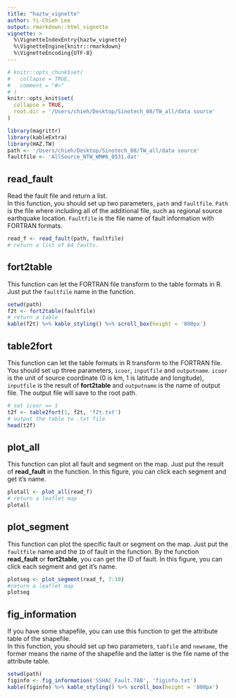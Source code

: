 ```yaml
---
title: "haztw_vignette"
author: Yi-Chieh Lee
output: rmarkdown::html_vignette
vignette: >
  %\VignetteIndexEntry{haztw_vignette}
  %\VignetteEngine{knitr::rmarkdown}
  %\VignetteEncoding{UTF-8}
---
```


```r
# knitr::opts_chunk$set(
#   collapse = TRUE,
#   comment = "#>"
# )
knitr::opts_knit$set(
  collapse = TRUE,
  root.dir = '/Users/chieh/Desktop/Sinotech_08/TW_all/data source'
)
```

```r
library(magrittr)
library(kableExtra)
library(HAZ.TW)
path <- '/Users/chieh/Desktop/Sinotech_08/TW_all/data source'
faultfile <- 'AllSource_NTW_WM#6_0531.dat'
```

## read_fault  
Read the fault file and return a list.   
In this function, you should set up two parameters, `path` and `faultfile`. `Path` is the file where including all of the additional file, such as regional source earthquake location. `Faultfile` is the file name of fault information with FORTRAN formats.

```r
read_f <- read_fault(path, faultfile)
# return a list of 64 faults.
```

## fort2table  
This function can let the FORTRAN file transform to the table formats in R. Just put the `faultfile` name in the function.

```r
setwd(path)
f2t <- fort2table(faultfile)
# return a table 
kable(f2t) %>% kable_styling() %>% scroll_box(height = '800px')
```


## table2fort 
This function can let the table formats in R transform to the FORTRAN file. You should set up three parameters, `icoor`, `inputfile` and `outputname`. `icoor` is the unit of source coordinate (0 is km, 1 is latitude and longitude), `inputfile` is the result of **fort2table** and `outputname` is the name of output file. The output file will save to the root path.

```r
# set icoor == 1
t2f <- table2fort(1, f2t, 'f2t.txt')
# output the table to .txt file
head(t2f)
```


## plot_all
This function can plot all fault and segment on the map. Just put the result of **read_fault** in the function. In this figure, you can click each segment and get it's name.

```r
plotall <- plot_all(read_f)
# return a leaflet map
plotall
```


## plot_segment  
This function can plot the specific fault or segment on the map. Just put the `faultfile` name and the `ID` of fault in the function. By the function **read_fault** or **fort2table**, you can get the ID of fault. In this figure, you can click each segment and get it's name.
```r
plotseg <- plot_segment(read_f, 7:10)
#return a leaflet map
plotseg
```


## fig_information 
If you have some shapefile, you can use this function to get the attribute table of the shapefile.  
In this function, you should set up two parameters, `tabfile` and `newname`, the former means the name of the shapefile and the latter is the file name of the attribute table.

```r
setwd(path)
figinfo <- fig_information('SSHAC_Fault.TAB', 'figinfo.txt')
kable(figinfo) %>% kable_styling() %>% scroll_box(height = '800px')
```


